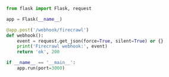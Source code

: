 ```python
from flask import Flask, request

app = Flask(__name__)

@app.post('/webhook/firecrawl')
def webhook():
    event = request.get_json(force=True, silent=True) or {}
    print('Firecrawl webhook:', event)
    return 'ok', 200

if __name__ == '__main__':
    app.run(port=3000)
```


